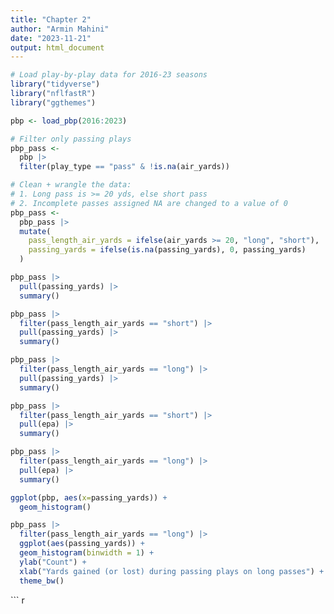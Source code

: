 ```yaml
---
title: "Chapter 2"
author: "Armin Mahini"
date: "2023-11-21"
output: html_document
---
```


``` r
# Load play-by-play data for 2016-23 seasons
library("tidyverse")
library("nflfastR")
library("ggthemes")

pbp <- load_pbp(2016:2023)

# Filter only passing plays
pbp_pass <-
  pbp |>
  filter(play_type == "pass" & !is.na(air_yards))

# Clean + wrangle the data:
# 1. Long pass is >= 20 yds, else short pass
# 2. Incomplete passes assigned NA are changed to a value of 0
pbp_pass <-
  pbp_pass |>
  mutate(
    pass_length_air_yards = ifelse(air_yards >= 20, "long", "short"),
    passing_yards = ifelse(is.na(passing_yards), 0, passing_yards)
  )
```

``` r
pbp_pass |>
  pull(passing_yards) |>
  summary()
```

``` r
pbp_pass |>
  filter(pass_length_air_yards == "short") |>
  pull(passing_yards) |>
  summary()
```

``` r
pbp_pass |>
  filter(pass_length_air_yards == "long") |>
  pull(passing_yards) |>
  summary()
```

``` r
pbp_pass |>
  filter(pass_length_air_yards == "short") |>
  pull(epa) |>
  summary()
```

``` r
pbp_pass |>
  filter(pass_length_air_yards == "long") |>
  pull(epa) |>
  summary()
```

``` r
ggplot(pbp, aes(x=passing_yards)) +
  geom_histogram()
```

``` r
pbp_pass |>
  filter(pass_length_air_yards == "long") |>
  ggplot(aes(passing_yards)) +
  geom_histogram(binwidth = 1) +
  ylab("Count") +
  xlab("Yards gained (or lost) during passing plays on long passes") +
  theme_bw()
```

``` r